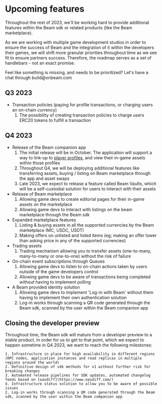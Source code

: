 
# Upcoming features

Throughout the rest of 2023, we'll be working hard to provide additional features within the Beam sdk or related products (like the Beam marketplace).

As we are working with multiple game development studios in order to ensure the success of Beam and the integration of it within the developers their games, we will shift more granular priorities throughout time as we see fit to ensure partners success. Therefore, the roadmap serves as a set of handlebars - not an exact promise.

<Callout emoji="🛠️">
  Feel like something is missing, and needs to be prioritized? Let's have a chat
  through build@onbeam.com
</Callout>

## Q3 2023

- Transaction policies (paying for profile transactions, or charging users an on-chain currency)
  1. The possibility of creating transaction policies to charge users ERC20 tokens to fulfill a transaction

## Q4 2023

- Release of the Beam companion app
  1. The initial release will be in October. The application will support a way to link-up to [player profiles](/service/profiles/users-and-profiles), and view their in-game assets within those profiles
  2. Throughout Q4, we will be deploying additional features like transferring assets, buying / listing on Beam marketplace through the app and asset swaps
  3. Late 2023, we expect to release a feature called Beam Vaults, which will be a self-custodial solution for users to interact with their assets
- Release of Beam marketplace
  1. Allowing game devs to create editorial pages for their in-game assets on the marketplace
  2. Allowing game devs to interact with listings on the beam marketplace through the Beam sdk
- Expanded marketplace features
  1. Listing & buying assets in all the supported currencies by the Beam marketplace (MC, USDC, USDT)
  2. Making offers on unlisted and listed items (eg; making an offer lower than asking price in any of the supported currencies)
- Trading assets
  1. Trading mechanism allowing you to transfer assets (one-to-many, many-to-many or one-to-one) without the risk of failure
- On-chain event subscriptions through Queues
  1. Allowing game devs to listen to on-chain actions taken by users outside of the game developers control
  2. Allowing game devs to be aware of transactions being completed without having to implement polling
- A Beam provided identity solution
  1. Allowing game devs to implement 'Log-in with Beam' without them having to implement their own authentication solution
  2. Log-in works through scanning a QR code generated through the Beam sdk, scanned by the user within the Beam companion app

## Closing the developer preview

Throughout time, the Beam sdk will mature from a developer preview to a stable product. In order for us to get to that point, which we expect to happen sometime in Q4 2023, we want to reach the following milestones:

    1. Infrastructure in place for high availability in different regions (RPC nodes, application instances and read replicas in multiple regions around the world)
    2. Definitive design of sdk methods for v1 without further risk for breaking changes
    3. Automated release pipelines for SDK updates, automated changelog feeds based on [oasdiff](https://www.oasdiff.com/)
    4. Infrastructure status solution to allow you to be aware of possible issues
    2. Log-in works through scanning a QR code generated through the Beam sdk, scanned by the user within the Beam companion app
